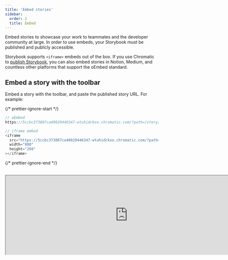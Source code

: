 ```yaml
---
title: 'Embed stories'
sidebar:
  order: 2
  title: Embed
---
```


<YouTubeCallout id="2tqRpBcV8ug" title="Your Storybook EVERYWHERE | Embeds with Chromatic" />

Embed stories to showcase your work to teammates and the developer community at large. In order to use embeds, your Storybook must be published and publicly accessible.

Storybook supports `<iframe>` embeds out of the box. If you use Chromatic to [publish Storybook](./publish-storybook.mdx#publish-storybook-with-chromatic), you can also embed stories in Notion, Medium, and countless other platforms that support the oEmbed standard.

## Embed a story with the toolbar

Embed a story with the toolbar, and paste the published story URL. For example:

{/* prettier-ignore-start */}

```js
// oEmbed
https://5ccbc373887ca40020446347-wtuhidckxo.chromatic.com/?path=/story/shadowboxcta--default

// iframe embed
<iframe
  src="https://5ccbc373887ca40020446347-wtuhidckxo.chromatic.com/?path=/story/shadowboxcta--default&full=1&shortcuts=false&singleStory=true"
  width="800"
  height="260"
></iframe>
```

{/* prettier-ignore-end */}

<br />

<iframe src="https://5ccbc373887ca40020446347-wtuhidckxo.chromatic.com/?path=/story/shadowboxcta--default&full=1&shortcuts=false&singleStory=true" width="800" height="260" />

## Embed a story without the toolbar

To embed a plain story without Storybook's toolbar, click the "open canvas in new tab" icon in the top-right corner of Storybook to get the canvas URL. For example:

{/* prettier-ignore-start */}

```js
// oEmbed
https://5ccbc373887ca40020446347-wtuhidckxo.chromatic.com/iframe.html?id=/story/shadowboxcta--default&viewMode=story

// iframe embed
 <iframe
  src="https://5ccbc373887ca40020446347-wtuhidckxo.chromatic.com/iframe.html?id=shadowboxcta--default&viewMode=story&shortcuts=false&singleStory=true"
  width="800"
  height="200"
></iframe>
```

{/* prettier-ignore-end */}

<br />

<iframe src="https://5ccbc373887ca40020446347-wtuhidckxo.chromatic.com/iframe.html?id=shadowboxcta--default&viewMode=story&shortcuts=false&singleStory=true" width="800" height="200" />

## Embed documentation

Embed a documentation page by replacing `viewMode=story` with the uniquely auto-generated documentation entry for the story.

{/* prettier-ignore-start */}

```js
// oEmbed
https://5ccbc373887ca40020446347-wtuhidckxo.chromatic.com/iframe.html?id=shadowboxcta--docs&viewMode=docs&shortcuts=false&singleStory=true

// iframe embed
 <iframe
  src="https://5ccbc373887ca40020446347-wtuhidckxo.chromatic.com/iframe.html?id=shadowboxcta--docs&viewMode=docs&shortcuts=false&singleStory=true"
  width="800"
  height="400"
></iframe>
```

{/* prettier-ignore-end */}

<br />

<iframe src="https://5ccbc373887ca40020446347-wtuhidckxo.chromatic.com/iframe.html?id=shadowboxcta--docs&viewMode=docs&shortcuts=false&singleStory=true" width="800" height="400" />

## Embed stories on other platforms

Every platform has different levels of embed support. Check the documentation of your service to see how they recommend embedding external content.

<details>
  <summary>How to embed in Medium</summary>

  Paste the Storybook URL into your Medium article, then press Enter. The embed will automatically resize to fit the story's height.

  While editing an article, Medium renders all embeds non-interactive. Once your article is published, it will become interactive. [Preview a demo on Medium](https://medium.com/@ghengeveld/embedding-storybook-on-medium-ce8a280c03ad).

  <video autoPlay muted playsInline loop>
    <source src="embed-medium-optimized.mp4" type="video/mp4" />
  </video>
</details>

<details>
  <summary>How to embed in Notion</summary>

  In your Notion document, type /embed, press Enter, and paste the story URL as the embed link. You can resize the embed as necessary.

  ![Embed Notion](./embed-notion.png)
</details>

<details>
  <summary>How to embed in Ghost</summary>

  Type `/html` in your Ghost post, press Enter and paste the iframe URL. You can resize the embed via the width and height properties as required.

  ![Embed Ghost](./embed-ghost.png)
</details>
